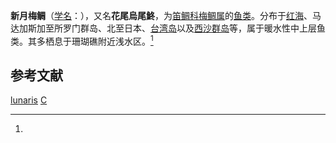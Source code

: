 {{Speciesbox
| name = 新月梅鲷
| status = 
| status_system = 
| image = School of lunar fusilier at Elphinstone.JPG
| genus = Caesio
| species = lunaris
| authority = (Cuvier et Valenciennes, 1830)<ref name='id7421'>{{cite web| url =http://www.bioinfo.cn/db05/BjdwSpecies.php?action=view&id=7421| title =新月梅鲷| work =《中国动物物种编目数据库》| publisher =中国科学院微生物研究所| author =中国科学院动物研究所| accessdate =2009-04-16| deadurl =yes| archiveurl =https://web.archive.org/web/20160305034652/http://www.bioinfo.cn/db05/BjdwSpecies.php?action=view&id=7421| archivedate =2016-03-05}}</ref>
}}

'''新月梅鲷'''（[[学名|学名]]：{{lang|la|''Caesio lunaris''}}），又名'''花尾烏尾鮗'''，为[[笛鲷科|笛鲷科]][[梅鲷属|梅鲷属]]的[[鱼类|鱼类]]。分布于[[红海|红海]]、马达加斯加至所罗门群岛、北至日本、[[台湾岛|台湾岛]]以及[[西沙群岛|西沙群岛]]等，属于暖水性中上层鱼类。其多栖息于珊瑚礁附近浅水区。<ref name='id7421'/>

== 参考文献 ==
{{reflist}}

{{Wikispecies|Caesio lunaris}}
{{Taxonbar|from=Q2683765}}

[[Category:梅鲷属|lunaris]]
[[Category:1830年描述的鱼类|C]]


{{鲈形目小作品}}